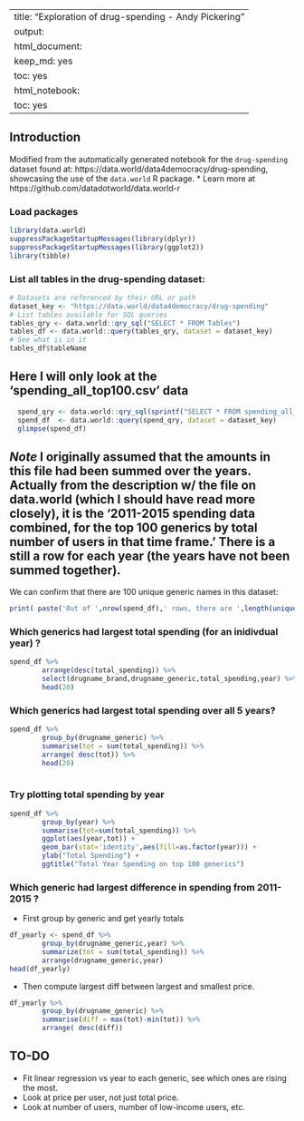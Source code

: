 
---
title: "Exploration of drug-spending - Andy Pickering"
output: 
  html_document: 
    keep_md: yes
    toc: yes
  html_notebook: 
    toc: yes
---


## Introduction

Modified from the automatically generated notebook for the `drug-spending` dataset found at: 
https://data.world/data4democracy/drug-spending, showcasing the use of the `data.world` R package. * Learn more at https://github.com/datadotworld/data.world-r


### Load packages
```r
library(data.world)
suppressPackageStartupMessages(library(dplyr))
suppressPackageStartupMessages(library(ggplot2))
library(tibble)
```


### List all tables in the **drug-spending** dataset:
```r
# Datasets are referenced by their URL or path
dataset_key <- "https://data.world/data4democracy/drug-spending"
# List tables available for SQL queries
tables_qry <- data.world::qry_sql("SELECT * FROM Tables")
tables_df <- data.world::query(tables_qry, dataset = dataset_key)
# See what is in it
tables_df$tableName
```



## Here I will only look at the 'spending_all_top100.csv' data
```r
  spend_qry <- data.world::qry_sql(sprintf("SELECT * FROM spending_all_top100"))
  spend_df  <- data.world::query(spend_qry, dataset = dataset_key)
  glimpse(spend_df)
```


## *Note* I originally assumed that the amounts in this file had been summed over the years. Actually from the description w/ the file on data.world (which I should have read more closely),  it is the '2011-2015 spending data combined, for the top 100 generics by total number of users in that time frame.'  There is a still a row for each year (the years have not been summed together).

We can confirm that there are 100 unique generic names in this dataset:
```r
print( paste('Out of ',nrow(spend_df),' rows, there are ',length(unique(spend_df$drugname_generic)),' unique generic names '))
```



### Which generics had largest total spending (for an inidivdual year) ? 

```r
spend_df %>% 
        arrange(desc(total_spending)) %>%           
        select(drugname_brand,drugname_generic,total_spending,year) %>% 
        head(20)
```

### Which generics had largest total spending over all 5 years?
```r
spend_df %>% 
        group_by(drugname_generic) %>%
        summarise(tot = sum(total_spending)) %>%
        arrange( desc(tot)) %>%
        head(20)
        
```



### Try plotting total spending by year
```r
spend_df %>%
        group_by(year) %>%
        summarise(tot=sum(total_spending)) %>%
        ggplot(aes(year,tot)) +
        geom_bar(stat='identity',aes(fill=as.factor(year))) +
        ylab("Total Spending") +
        ggtitle("Total Year Spending on top 100 generics")
```



### Which generic had largest difference in spending from 2011-2015 ?
- First group by generic and get yearly totals
```r
df_yearly <- spend_df %>%
        group_by(drugname_generic,year) %>%
        summarize(tot = sum(total_spending)) %>%
        arrange(drugname_generic,year) 
head(df_yearly)
```

- Then compute largest diff between largest and smallest price.
```r
df_yearly %>% 
        group_by(drugname_generic) %>%
        summarise(diff = max(tot)-min(tot)) %>%
        arrange( desc(diff))
```


###


## TO-DO
- Fit linear regression vs year to each generic, see which ones are rising the most.
- Look at price per user, not just total price.
- Look at number of users, number of low-income users, etc.

